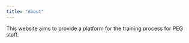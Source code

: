 ```yaml
---
title: "About"
---
```


This website aims to provide a platform for the training process for PEG staff. 